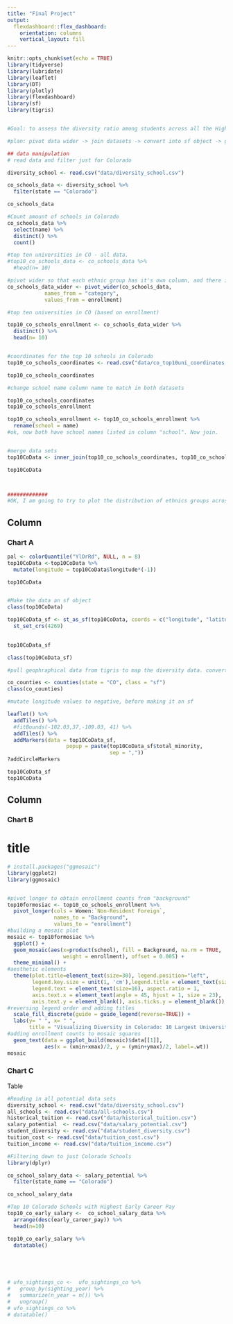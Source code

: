 ```yaml
---
title: "Final Project"
output: 
  flexdashboard::flex_dashboard:
    orientation: columns
    vertical_layout: fill
---
```


```r
knitr::opts_chunk$set(echo = TRUE)
library(tidyverse)
library(lubridate)
library(leaflet)
library(DT)
library(plotly)
library(flexdashboard)
library(sf)
library(tigris)


#Goal: to assess the diversity ratio among students across all the Higher Education institutions in Colorado

#plan: pivot data wider -> join datasets -> convert into sf object -> good to map

## data manipulation
# read data and filter just for Colorado

diversity_school <- read.csv("data/diversity_school.csv")

co_schools_data <- diversity_school %>% 
  filter(state == "Colorado") 

co_schools_data

#Count amount of schools in Colorado
co_schools_data %>% 
  select(name) %>%
  distinct() %>%
  count()

#top ten universities in CO - all data.
#top10_co_schools_data <- co_schools_data %>%
  #head(n= 10)

#pivot wider so that each ethnic group has it's own column, and there is only one University name in the names column
co_schools_data_wider <- pivot_wider(co_schools_data,
            names_from = "category",
            values_from = enrollment)

#top ten universities in CO (based on enrollment)

top10_co_schools_enrollment <- co_schools_data_wider %>%
  distinct() %>%
  head(n= 10)


#coordinates for the top 10 schools in Colorado
top10_co_schools_coordinates <- read.csv("data/co_top10uni_coordinates.csv")

top10_co_schools_coordinates

#change school name column name to match in both datasets

top10_co_schools_coordinates
top10_co_schools_enrollment

top10_co_schools_enrollment <- top10_co_schools_enrollment %>%
  rename(school = name)
#ok, now both have school names listed in column "school". Now join.


#merge data sets
top10CoData <- inner_join(top10_co_schools_coordinates, top10_co_schools_enrollment)

top10CoData



#############
#OK, I am going to try to plot the distribution of ethnics groups across the top 10 largest CO campuses and have that plot pop up in my interactive map using the popuo function.


```

Column {data-width=650}
-----------------------------------------------------------------------

### Chart A

```r

pal <- colorQuantile("YlOrRd", NULL, n = 8)
top10CoData <-top10CoData %>%
  mutate(longitude = top10CoData$longitude*(-1))

top10CoData


#Make the data an sf object 
class(top10CoData)

top10CoData_sf <- st_as_sf(top10CoData, coords = c("longitude", "latitude")) %>%
  st_set_crs(4269)

                                              
top10CoData_sf

class(top10CoData_sf)

#pull geophraphical data from tigris to map the diversity data. convert to an sf object.

co_counties <- counties(state = "CO", class = "sf")
class(co_counties)

#mutate longitude values to negative, before making it an sf

leaflet() %>% 
  addTiles() %>% 
  #fitBounds(-102.03,37,-109.03, 41) %>% 
  addTiles() %>% 
  addMarkers(data = top10CoData_sf,
                   popup = paste(top10CoData_sf$total_minority,
                                 sep = ","))
?addCircleMarkers

top10CoData_sf
top10CoData

```

Column {data-width=350}
-----------------------------------------------------------------------

### Chart B

# title
```r
# install.packages("ggmosaic")
library(ggplot2)
library(ggmosaic)


#pivot longer to obtain enrollment counts from "background"
top10formosiac <- top10_co_schools_enrollment %>%
  pivot_longer(cols = Women:`Non-Resident Foreign`,
               names_to = "Background",
               values_to = "enrollment")
#building a mosaic plot
mosaic <- top10formosiac %>%
  ggplot() +
  geom_mosaic(aes(x=product(school), fill = Background, na.rm = TRUE, 
                  weight = enrollment), offset = 0.005) + 
  theme_minimal() +
#aesthetic elements  
  theme(plot.title=element_text(size=30), legend.position="left", 
        legend.key.size = unit(1, 'cm'),legend.title = element_text(size=23), 
        legend.text = element_text(size=16), aspect.ratio = 1, 
        axis.text.x = element_text(angle = 45, hjust = 1, size = 23), 
        axis.text.y = element_blank(), axis.ticks.y = element_blank()) +
#reversing legend order and adding titles
  scale_fill_discrete(guide = guide_legend(reverse=TRUE)) +
  labs(y= " ", x= " ", 
       title = "Visualizing Diversity in Colorado: 10 Largest Universities") +
#adding enrollment counts to mosaic squares
  geom_text(data = ggplot_build(mosaic)$data[[1]],
            aes(x = (xmin+xmax)/2, y = (ymin+ymax)/2, label=.wt))
mosaic
```

### Chart C
Table 
```r

#Reading in all potential data sets
diversity_school <- read.csv("data/diversity_school.csv")
all_schools <- read.csv("data/all-schools.csv")
historical_tuition <- read.csv("data/historical_tuition.csv")
salary_potential  <- read.csv("data/salary_potential.csv")
student_diversity <- read.csv("data/student_diversity.csv")
tuition_cost <- read.csv("data/tuition_cost.csv")
tuition_income <- read.csv("data/tuition_income.csv")

#Filtering down to just Colorado Schools 
library(dplyr)

co_school_salary_data <- salary_potential %>% 
  filter(state_name == "Colorado") 

co_school_salary_data

#Top 10 Colorado Schools with Highest Early Career Pay 
top10_co_early_salary <-  co_school_salary_data %>%
  arrange(desc(early_career_pay)) %>%
  head(n=10)

top10_co_early_salary %>%
  datatable()


 


# ufo_sightings_co <-  ufo_sightings_co %>%
#   group_by(sighting_year) %>%
#   summarize(n_year = n()) %>%
#   ungroup()
# ufo_sightings_co %>%
# datatable()

```
